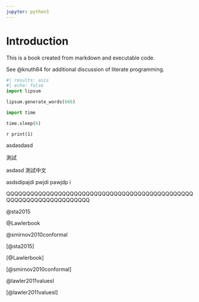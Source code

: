```yaml
---
jupyter: python3
---
```


# Introduction

This is a book created from markdown and executable code.

See @knuth84 for additional discussion of literate programming.

```python
#| results: asis
#| echo: false
import lipsum

lipsum.generate_words(666)
```


```python
import time

time.sleep(6)
```

`r print(1)`

asdasdasd 

測試

asdasd 測試中文

asdsdipajdi pwjdi pawjdp i

QQQQQQQQQQQQQQQQQQQQQQQQQQQQQQQQQQQQQQQQQQQQQQQQQQQQQQQQQQQQQQQQQQQQ

@sta2015

@Lawlerbook

@smirnov2010conformal

[@sta2015]

[@Lawlerbook]

[@smirnov2010conformal]

@lawler2011valuesI

[@lawler2011valuesI]